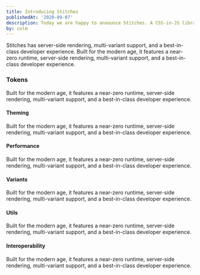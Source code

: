 ```yaml
---
title: Introducing Stitches
publishedAt: '2020-09-07'
description: Today we are happy to announce Stitches. A CSS-in-JS library for the modern age.
by: colm
---
```


Stitches has server-side rendering, multi-variant support, and a best-in-class developer experience. Built for the modern age, it features a near-zero runtime, server-side rendering, multi-variant support, and a best-in-class developer experience.

### Tokens

Built for the modern age, it features a near-zero runtime, server-side rendering, multi-variant support, and a best-in-class developer experience.

#### Theming

Built for the modern age, it features a near-zero runtime, server-side rendering, multi-variant support, and a best-in-class developer experience.

#### Performance

Built for the modern age, it features a near-zero runtime, server-side rendering, multi-variant support, and a best-in-class developer experience.

#### Variants

Built for the modern age, it features a near-zero runtime, server-side rendering, multi-variant support, and a best-in-class developer experience.

#### Utils

Built for the modern age, it features a near-zero runtime, server-side rendering, multi-variant support, and a best-in-class developer experience.

#### Interoperability

Built for the modern age, it features a near-zero runtime, server-side rendering, multi-variant support, and a best-in-class developer experience.

